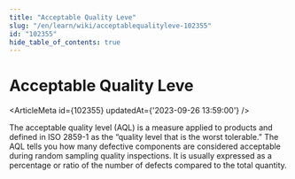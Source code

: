 ```yaml
---
title: "Acceptable Quality Leve"
slug: "/en/learn/wiki/acceptablequalityleve-102355"
id: "102355"
hide_table_of_contents: true
---
```



# Acceptable Quality Leve

<ArticleMeta id={102355} updatedAt={'2023-09-26 13:59:00'} />
<div className='border-solid border-b border-t-0 my-4 border-[var(--ifm-color-gray-300)]' />

The acceptable quality level (AQL) is a measure applied to products and defined in ISO 2859-1 as the “quality level that is the worst tolerable.” The AQL tells you how many defective components are considered acceptable during random sampling quality inspections. It is usually expressed as a percentage or ratio of the number of defects compared to the total quantity.
